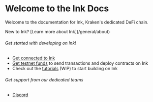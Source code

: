 
# Welcome to the Ink Docs

Welcome to the documentation for Ink, Kraken's dedicated DeFi chain.

<Callout type="info" emoji="ℹ️">
New to Ink? [Learn more about Ink](/general/about)
</Callout>

###### Get started with developing on Ink!
- [Get connected to Ink](/quick-start/get-connected)
- [Get testnet funds](/quick-start-faucets) to send transactions and deploy contracts on Ink
- Check out the [tutorials](/build/tutorials) (WIP) to start building on Ink

###### Get support from our dedicated teams
- [Discord](https://discord.com/invite/inkonchain?utm_source=docs&utm_medium=nav)
